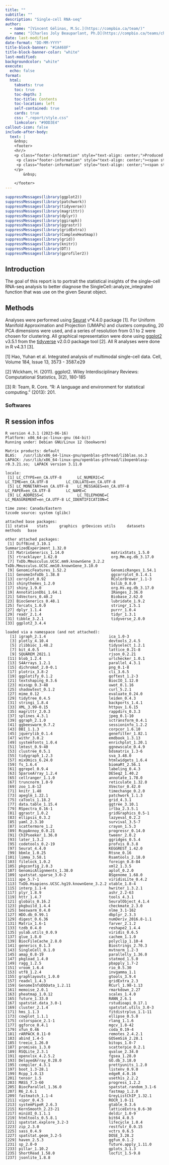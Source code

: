 ```yaml
---
title: ""
subtitle: ""
description: "Single-cell RNA-seq"
author: 
  - name: "[Vincent Gélinas, M.Sc.](https://compbio.ca/team/)"
  - name: "[Charles Joly Beauparlant, Ph.D](https://compbio.ca/teams/charles-joly-beauparlant/)"
date: last-modified
date-format: "DD-MM-YYYY"
title-block-banner: "#1A468F"
title-block-banner-color: "white"
last-modified:
backgroundcolor: "white"
execute:
  echo: false
format:
  html:
    tabsets: true
    toc: true
    toc-depth: 3
    toc-title: Contents
    toc-location: left
    self-contained: true
    cards: true
    css: ".report/style.css"
    linkcolor: "#9DD3E4"
callout-icon: false
include-after-body:
  text: |
    &nbsp;
    <footer>
    <hr/>
    <p class="footer-information" style="text-align: center;">Produced by <a href="https://compbio.ca/">Arnaud Droit’s Computational Biology Laboratory</a></p>
     <p class="footer-information" style="text-align: center;"><span style="color: white;">Centre de recherche du CHU de Québec - Université Laval</span></p>
     <p class="footer-information" style="text-align: center;"><span style="color: white;">2705, boulevard Laurier, Québec (QC), G1V4G2, T-R5711</span></p>
    </p>
        &nbsp;

    </footer>
---
```


```r
suppressMessages(library(ggplot2))
suppressMessages(library(patchwork))
suppressMessages(library(tidyverse))
suppressMessages(library(magrittr))
suppressMessages(library(dplyr))
suppressMessages(library(ggiraph))
suppressMessages(library(ggrastr))
suppressMessages(library(gridExtra))
suppressMessages(library(ComplexHeatmap))
suppressMessages(library(grid))
suppressMessages(library(knitr))
suppressMessages(library(DT))
suppressMessages(library(gprofiler2))
```

## Introduction

The goal of this report is to portrait the statistical insights of the single-cell RNA-seq analysis to better diagnose the SingleCell::analyze_integrated function that was use on the given Seurat object. 

## Methods

Analyses were performed using [Seurat](https://satijalab.org/seurat/) v*4.4.0 package [1]. For Uniform Manifold Approximation and Projection (UMAPs) and clusters computing, 20 PCA dimensions were used, and a series of resolution from 0.1 to 2 were chosen for clustering. All graphical representation were done using [ggplot2](https://ggplot2.tidyverse.org/reference/scale_brewer.html) v3.5.1 from the [tidyverse](https://www.tidyverse.org/) v2.0.0 package tool [2]. All R analyses were done in R v4.3.1 [3].

[1] Hao, Yuhan et al. Integrated analysis of multimodal single-cell data. Cell, Volume 184, Issue 13, 3573 - 3587.e29

[2] Wickham, H. (2011). ggplot2. Wiley Interdisciplinary Reviews: Computational
Statistics, 3(2), 180-185

[3] R: Team, R. Core. "R: A language and environment for statistical computing."
(2013): 201.

### Softwares

::: {.callout-note collapse=true .session-info}

## R session infos

```
R version 4.3.1 (2023-06-16)
Platform: x86_64-pc-linux-gnu (64-bit)
Running under: Debian GNU/Linux 12 (bookworm)

Matrix products: default
BLAS:   /usr/lib/x86_64-linux-gnu/openblas-pthread/libblas.so.3 
LAPACK: /usr/lib/x86_64-linux-gnu/openblas-pthread/libopenblasp-r0.3.21.so;  LAPACK version 3.11.0

locale:
 [1] LC_CTYPE=en_CA.UTF-8       LC_NUMERIC=C               LC_TIME=en_CA.UTF-8        LC_COLLATE=en_CA.UTF-8    
 [5] LC_MONETARY=en_CA.UTF-8    LC_MESSAGES=en_CA.UTF-8    LC_PAPER=en_CA.UTF-8       LC_NAME=C                 
 [9] LC_ADDRESS=C               LC_TELEPHONE=C             LC_MEASUREMENT=en_CA.UTF-8 LC_IDENTIFICATION=C       

time zone: Canada/Eastern
tzcode source: system (glibc)

attached base packages:
[1] stats4    stats     graphics  grDevices utils     datasets  methods   base     

other attached packages:
 [1] DiffBind_3.10.1                           SummarizedExperiment_1.32.0              
 [3] MatrixGenerics_1.14.0                     matrixStats_1.5.0                        
 [5] rtracklayer_1.62.0                        org.Mm.eg.db_3.17.0                      
 [7] TxDb.Mmusculus.UCSC.mm9.knownGene_3.2.2   TxDb.Mmusculus.UCSC.mm10.knownGene_3.10.0
 [9] GenomicFeatures_1.52.2                    GenomicRanges_1.54.1                     
[11] GenomeInfoDb_1.38.8                       ggcorrplot_0.1.4.1                       
[13] corrplot_0.92                             RColorBrewer_1.1-3                       
[15] shinythemes_1.2.0                         bslib_0.8.0                              
[17] shiny_1.9.0                               org.Hs.eg.db_3.17.0                      
[19] AnnotationDbi_1.64.1                      IRanges_2.36.0                           
[21] S4Vectors_0.40.2                          Biobase_2.62.0                           
[23] BiocGenerics_0.48.1                       lubridate_1.9.2                          
[25] forcats_1.0.0                             stringr_1.5.1                            
[27] dplyr_1.1.4                               purrr_1.0.4                              
[29] readr_2.1.4                               tidyr_1.3.1                              
[31] tibble_3.2.1                              tidyverse_2.0.0                          
[33] ggplot2_3.4.4                            

loaded via a namespace (and not attached):
  [1] igraph_2.1.4                            ica_1.0-3                              
  [3] plotly_4.10.4                           devtools_2.4.5                         
  [5] zlibbioc_1.48.2                         tidyselect_1.2.1                       
  [7] bit_4.0.5                               lattice_0.21-8                         
  [9] SQUAREM_2021.1                          rjson_0.2.21                           
 [11] blob_1.2.4                              urlchecker_1.0.1                       
 [13] S4Arrays_1.2.1                          parallel_4.3.1                         
 [15] dichromat_2.0-0.1                       png_0.1-8                              
 [17] plotrix_3.8-2                           cli_3.6.5                              
 [19] ggplotify_0.1.2                         goftest_1.2-3                          
 [21] textshaping_0.3.6                       BiocIO_1.12.0                          
 [23] mixsqp_0.3-48                           uwot_0.1.16                            
 [25] shadowtext_0.1.2                        curl_5.2.1                             
 [27] mime_0.12                               evaluate_0.24.0                        
 [29] tidytree_0.4.5                          leiden_0.4.3                           
 [31] stringi_1.8.4                           backports_1.4.1                        
 [33] XML_3.99-0.15                           httpuv_1.6.15                          
 [35] magrittr_2.0.3                          rappdirs_0.3.3                         
 [37] splines_4.3.1                           jpeg_0.1-10                            
 [39] ggraph_2.1.0                            sctransform_0.4.1                      
 [41] ggbeeswarm_0.7.2                        sessioninfo_1.2.2                      
 [43] DBI_1.1.3                               corpcor_1.6.10                         
 [45] jquerylib_0.1.4                         genefilter_1.82.1                      
 [47] withr_3.0.2                             emdbook_1.3.13                         
 [49] systemfonts_1.0.4                       enrichplot_1.20.1                      
 [51] lmtest_0.9-40                           ggnewscale_0.4.9                       
 [53] clustree_0.5.1                          bdsmatrix_1.3-6                        
 [55] tidygraph_1.2.3                         sva_3.48.0                             
 [57] mixOmics_6.24.0                         htmlwidgets_1.6.4                      
 [59] fs_1.6.4                                biomaRt_2.56.1                         
 [61] ggrepel_0.9.4                           labeling_0.4.3                         
 [63] SparseArray_1.2.4                       DESeq2_1.40.2                          
 [65] cellranger_1.1.0                        annotate_1.78.0                        
 [67] truncnorm_1.0-9                         reticulate_1.32.0                      
 [69] zoo_1.8-12                              XVector_0.42.0                         
 [71] knitr_1.48                              timechange_0.2.0                       
 [73] apeglm_1.22.1                           patchwork_1.1.3                        
 [75] caTools_1.18.2                          grid_4.3.1                             
 [77] data.table_1.15.4                       ggtree_3.10.1                          
 [79] RSpectra_0.16-1                         irlba_2.3.5.1                          
 [81] ggrastr_1.0.2                           gridGraphics_0.5-1                     
 [83] ellipsis_0.3.2                          lazyeval_0.2.2                         
 [85] yaml_2.3.10                             survival_3.5-7                         
 [87] scattermore_1.2                         crayon_1.5.3                           
 [89] RcppAnnoy_0.0.21                        progressr_0.14.0                       
 [91] ChIPseeker_1.36.0                       tweenr_2.0.2                           
 [93] later_1.3.2                             ggridges_0.5.4                         
 [95] codetools_0.2-19                        profvis_0.3.8                          
 [97] Seurat_4.4.0                            KEGGREST_1.42.0                        
 [99] bbmle_1.0.25                            Rtsne_0.16                             
[101] limma_3.58.1                            Rsamtools_2.18.0                       
[103] filelock_1.0.2                          foreign_0.8-84                         
[105] pkgconfig_2.0.3                         xml2_1.3.5                             
[107] GenomicAlignments_1.38.0                aplot_0.2.0                            
[109] spatstat.sparse_3.0-2                   BSgenome_1.68.0                        
[111] ape_5.7-1                               viridisLite_0.4.2                      
[113] TxDb.Hsapiens.UCSC.hg19.knownGene_3.2.2 xtable_1.8-4                           
[115] interp_1.1-4                            hwriter_1.3.2.1                        
[117] plyr_1.8.9                              ashr_2.2-63                            
[119] httr_1.4.7                              tools_4.3.1                            
[121] globals_0.16.2                          SeuratObject_4.1.4                     
[123] pkgbuild_1.4.4                          checkmate_2.3.0                        
[125] beeswarm_0.4.0                          nlme_3.1-162                           
[127] HDO.db_0.99.1                           dbplyr_2.3.3                           
[129] digest_0.6.36                           numDeriv_2016.8-1.1                    
[131] Matrix_1.6-1                            farver_2.1.2                           
[133] tzdb_0.4.0                              reshape2_1.4.4                         
[135] yulab.utils_0.0.9                       viridis_0.6.5                          
[137] glue_1.8.0                              cachem_1.1.0                           
[139] BiocFileCache_2.8.0                     polyclip_1.10-4                        
[141] generics_0.1.3                          Biostrings_2.70.3                      
[143] SingleCell_0.1.0                        mvtnorm_1.2-3                          
[145] amap_0.8-19                             parallelly_1.36.0                      
[147] pkgload_1.4.0                           statmod_1.5.0                          
[149] ragg_1.2.5                              pbapply_1.7-2                          
[151] vroom_1.6.4                             rio_0.5.30                             
[153] utf8_1.2.4                              invgamma_1.1                           
[155] graphlayouts_1.0.0                      gtools_3.9.4                           
[157] readxl_1.4.3                            gridExtra_2.3                          
[159] GenomeInfoDbData_1.2.11                 RCurl_1.98-1.13                        
[161] memoise_2.0.1                           rmarkdown_2.27                         
[163] pheatmap_1.0.12                         scales_1.4.0                           
[165] future_1.33.0                           RANN_2.6.1                             
[167] spatstat.data_3.0-1                     rstudioapi_0.17.1                      
[169] cluster_2.1.4                           spatstat.utils_3.0-3                   
[171] hms_1.1.3                               fitdistrplus_1.1-11                    
[173] cowplot_1.1.1                           ellipse_0.5.0                          
[175] colorspace_2.1-1                        rlang_1.1.6                            
[177] ggforce_0.4.1                           mgcv_1.8-42                            
[179] xfun_0.46                               coda_0.19-4                            
[181] rARPACK_0.11-0                          remotes_2.4.2.1                        
[183] abind_1.4-5                             GOSemSim_2.28.1                        
[185] treeio_1.26.0                           bitops_1.0-7                           
[187] promises_1.3.0                          scatterpie_0.2.1                       
[189] RSQLite_2.3.1                           qvalue_2.34.0                          
[191] openxlsx_4.2.5.2                        fgsea_1.28.0                           
[193] DelayedArray_0.28.0                     GO.db_3.18.0                           
[195] compiler_4.3.1                          prettyunits_1.2.0                      
[197] boot_1.3-28.1                           listenv_0.9.0                          
[199] Rcpp_1.0.13                             edgeR_4.0.16                           
[201] tensor_1.5                              usethis_2.2.2                          
[203] MASS_7.3-60                             progress_1.2.2                         
[205] BiocParallel_1.36.0                     spatstat.random_3.1-6                  
[207] R6_2.6.1                                fastmap_1.2.0                          
[209] fastmatch_1.1-4                         GreyListChIP_1.32.1                    
[211] vipor_0.4.5                             ROCR_1.0-11                            
[213] systemPipeR_2.6.3                       gtable_0.3.6                           
[215] KernSmooth_2.23-21                      latticeExtra_0.6-30                    
[217] miniUI_0.1.1.1                          deldir_1.0-9                           
[219] htmltools_0.5.8.1                       bit64_4.0.5                            
[221] spatstat.explore_3.2-3                  lifecycle_1.0.4                        
[223] zip_2.3.0                               restfulr_0.0.15                        
[225] sass_0.4.9                              vctrs_0.6.5                            
[227] spatstat.geom_3.2-5                     DOSE_3.28.2                            
[229] haven_2.5.3                             ggfun_0.1.2                            
[231] sp_2.0-0                                future.apply_1.11.0                    
[233] pillar_1.10.2                           gplots_3.1.3                           
[235] ShortRead_1.58.0                        locfit_1.5-9.8                         
[237] jsonlite_1.8.8

```
:::
